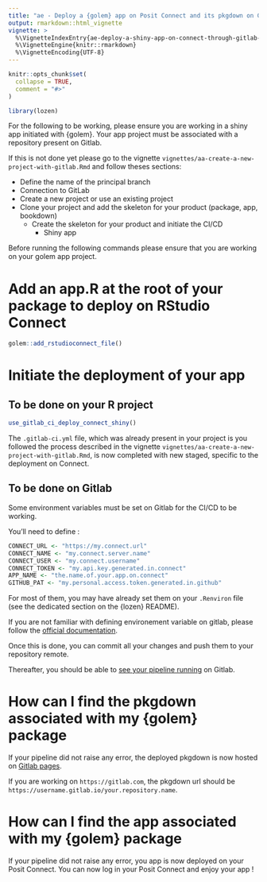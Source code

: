 ```yaml
---
title: "ae - Deploy a {golem} app on Posit Connect and its pkgdown on Gitlab Pages through GitLab CI/CD"
output: rmarkdown::html_vignette
vignette: >
  %\VignetteIndexEntry{ae-deploy-a-shiny-app-on-connect-through-gitlab-ci}
  %\VignetteEngine{knitr::rmarkdown}
  %\VignetteEncoding{UTF-8}
---
```


```r
knitr::opts_chunk$set(
  collapse = TRUE,
  comment = "#>"
)
```

```r
library(lozen)
```

For the following to be working, please ensure you are working in a shiny app initiated with {golem}. Your app project must be associated with a repository present on Gitlab.

If this is not done yet please go to the vignette `vignettes/aa-create-a-new-project-with-gitlab.Rmd` and follow theses sections:

- Define the name of the principal branch
- Connection to GitLab
- Create a new project or use an existing project
- Clone your project and add the skeleton for your product (package, app, bookdown)
  + Create the skeleton for your product and initiate the CI/CD
    + Shiny app


Before running the following commands please ensure that you are working on your golem app project.

# Add an app.R at the root of your package to deploy on RStudio Connect 

```r
golem::add_rstudioconnect_file()
```


# Initiate the deployment of your app

## To be done on your R project

```r
use_gitlab_ci_deploy_connect_shiny()
```

The `.gitlab-ci.yml` file, which was already present in your project is you followed the process described in the vignette `vignettes/aa-create-a-new-project-with-gitlab.Rmd`, is now completed with new staged, specific to the deployment on Connect.

## To be done on Gitlab

Some environment variables must be set on Gitlab for the CI/CD to be working.

You'll need to define : 

```r
CONNECT_URL <- "https://my.connect.url"
CONNECT_NAME <- "my.connect.server.name"
CONNECT_USER <- "my.connect.username"
CONNECT_TOKEN <- "my.api.key.generated.in.connect"
APP_NAME <- "the.name.of.your.app.on.connect"
GITHUB_PAT <- "my.personal.access.token.generated.in.github"
```

For most of them, you may have already set them on your `.Renviron` file (see the dedicated section on the {lozen} README).

If you are not familiar with defining environement variable on gitlab, please follow the [official documentation](https://docs.gitlab.com/ee/ci/variables/index.html).

Once this is done, you can commit all your changes and push them to your repository remote.

Thereafter, you should be able to [see your pipeline running](https://docs.gitlab.com/ee/ci/pipelines/#view-pipelines) on Gitlab.

# How can I find the pkgdown associated with my {golem} package

If your pipeline did not raise any error, the deployed pkgdown is now hosted on [Gitlab pages](https://docs.gitlab.com/ee/user/project/pages/getting_started_part_one.html).

If you are working on `https://gitlab.com`, the pkgdown url should be `https://username.gitlab.io/your.repository.name`. 


# How can I find the app associated with my {golem} package

If your pipeline did not raise any error, you app is now deployed on your Posit Connect. You can now log in your Posit Connect and enjoy your app !
